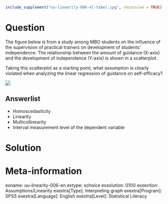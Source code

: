 ```r
include_supplement("uu-linearity-006-nl-tabel.jpg", recursive = TRUE)
```


Question
========
The figure below is from a study among MBO students on the influence of the supervision of practical trainers on development of students' independence. The relationship between the amount of guidance (X-axis) and the development of independence (Y-axis) is shown in a scatterplot.

Taking this scatterplot as a starting point, what assumption is clearly violated when analyzing the linear regression of guidance on self-efficacy?

![](uu-linearity-006-nl-tabel.jpg)

Answerlist
----------
* Homoscedasticity
* Linearity
* Multicollinearity
* Interval measurement level of the dependent variable


Solution
========

Meta-information
================
exname: uu-linearity-006-en
extype: schoice
exsolution: 0100
exsection: Assumptions/Linearity
exextra[Type]: Interpreting graph
exextra[Program]: SPSS
exextra[Language]: English
exextra[Level]: Statistical Literacy

